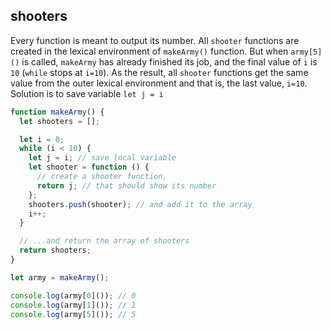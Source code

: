 
## shooters

Every function is meant to output its number. All `shooter` functions are created in the lexical
environment of `makeArmy()` function. But when `army[5]()` is called, `makeArmy` has already
finished its job, and the final value of `i` is `10` (`while` stops at `i=10`). As the result,
all `shooter` functions get the same value from the outer lexical environment and that is,
the last value, `i=10`. Solution is to save variable `let j = i`

```js title="shooters"
function makeArmy() {
  let shooters = [];

  let i = 0;
  while (i < 10) {
    let j = i; // save local variable
    let shooter = function () {
      // create a shooter function,
      return j; // that should show its number
    };
    shooters.push(shooter); // and add it to the array
    i++;
  }

  // ...and return the array of shooters
  return shooters;
}

let army = makeArmy();

console.log(army[0]()); // 0
console.log(army[1]()); // 1
console.log(army[5]()); // 5
```
